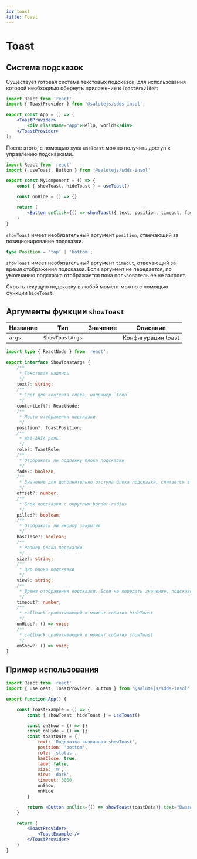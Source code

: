 ```yaml
---
id: toast
title: Toast
---
```



# Toast
<Description name="Toast" />
<PropsTable name="Toast" />

## Система подсказок
Существует готовая система текстовых подсказок, для использования которой необходимо обернуть приложение в `ToastProvider`:

```jsx title="App.tsx"
import React from 'react';
import { ToastProvider } from '@salutejs/sdds-insol';

export const App = () => (
    <ToastProvider>
        <div className="App">Hello, world!</div>
    </ToastProvider>
);
```

После этого, с помощью хука `useToast` можно получить доступ к управлению подсказками.

```jsx title="MyComponent.tsx"
import React from 'react'
import { useToast, Button } from '@salutejs/sdds-insol'

export const MyComponent = () => {
    const { showToast, hideToast } = useToast()

    const onHide = () => {}

    return (
        <Button onClick={() => showToast({ text, position, timeout, fade, contentLeft, role, onHide })} />
    )
}
```

`showToast` имеет необязательный аргумент `position`, отвечающий за позиционирование подсказки.

```ts
type Position = 'top' | 'bottom';
```

`showToast` имеет необязательный аргумент `timeout`, отвечающий за время отображения подсказки.
Если аргумент не передается, по умолчанию подсказка отображается пока пользователь ее не закроет.

Скрыть текущую подсказку в любой момент можно с помощью функции `hideToast`.

## Аргументы функции `showToast`
| Название | Тип             | Значение | Описание           |
|----------|-----------------|----------|--------------------|
| `args`   | `ShowToastArgs` |          | Конфигурация toast |

```ts
import type { ReactNode } from 'react';

export interface ShowToastArgs {
    /**
     * Текстовая надпись
     */
    text?: string;
    /**
     * Слот для контента слева, например `Icon`
     */
    contentLeft?: ReactNode;
    /**
     * Место отображения подсказки
     */
    position?: ToastPosition;
    /**
     * WAI-ARIA роль
     */
    role?: ToastRole;
    /**
     * Отображать ли подложку блока подсказки
     */
    fade?: boolean;
    /**
     * Значение для дополнительно отступа блока подсказки, считается в rem.
     */
    offset?: number;
    /**
     * Блок подсказки c округлым border-radius
     */
    pilled?: boolean;
    /**
     * Отображать ли иконку закрытия
     */
    hasClose?: boolean;
    /**
     * Размер блока подсказки
     */
    size?: string;
    /**
     * Вид блока подсказки
     */
    view?: string;
    /**
     * Время отображения подсказки. Если не передать значение, подсказка будет отображаться пока ее не закроют.
     */
    timeout?: number;
    /**
     * callback срабатывающий в момент события hideToast
     */
    onHide?: () => void;
    /**
     * callback срабатывающий в момент события showToast
     */
    onShow?: () => void;
}
```

## Пример использования

```jsx live
import React from 'react'
import { useToast, ToastProvider, Button } from '@salutejs/sdds-insol'

export function App() {

    const ToastExample = () => {
        const { showToast, hideToast } = useToast()

        const onShow = () => {}
        const onHide = () => {}
        const toastData = {
            text: 'Подсказка вызванная showToast',
            position: 'bottom',
            role: 'status',
            hasClose: true,
            fade: false,
            size: 'm',
            view: 'dark',
            timeout: 3000,
            onShow,
            onHide
        }

        return <Button onClick={() => showToast(toastData)} text="Вызвать подсказку" />
    }

    return (
        <ToastProvider>
            <ToastExample />
        </ToastProvider>
    )
}
```
